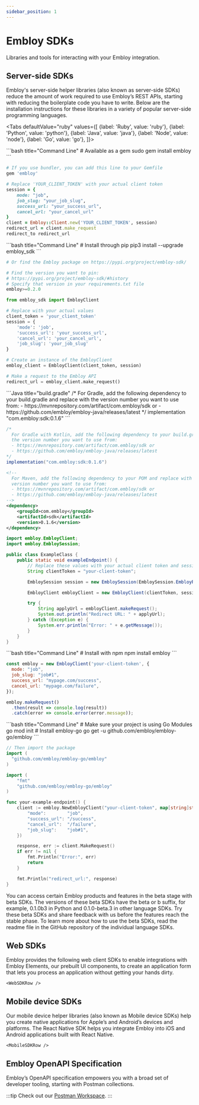 ```yaml
---
sidebar_position: 1
---
```



# Embloy SDKs

Libraries and tools for interacting with your Embloy integration.

## Server-side SDKs

Embloy's server-side helper libraries (also known as server-side SDKs) reduce the amount of work required to use Embloy’s REST APIs, starting with reducing the boilerplate code you have to write. Below are the installation instructions for these libraries in a variety of popular server-side programming languages.

<Tabs
  defaultValue="ruby"
  values={[
    {label: 'Ruby', value: 'ruby'},
    {label: 'Python', value: 'python'},
    {label: 'Java', value: 'java'},
    {label: 'Node', value: 'node'},
    {label: 'Go', value: 'go'},
  ]}>

<TabItem value="ruby">
```bash title="Command Line"
# Available as a gem
sudo gem install embloy
```

```ruby title="Gemfile"
# If you use bundler, you can add this line to your Gemfile
gem 'embloy'
```

```ruby title="app/controllers/your-controller.rb"
# Replace 'YOUR_CLIENT_TOKEN' with your actual client token
session = {
    mode: "job",
    job_slug: "your_job_slug",
    success_url: "your_success_url",
    cancel_url: "your_cancel_url"
}
client = Embloy::Client.new('YOUR_CLIENT_TOKEN', session)
redirect_url = client.make_request
redirect_to redirect_url
```
</TabItem>

<TabItem value="python">
```bash title="Command Line"
# Install through pip
pip3 install --upgrade embloy_sdk
```
 
```bash title="PyPi"
# Or find the Embloy package on https://pypi.org/project/embloy-sdk/
```

```python title="requirements.txt"
# Find the version you want to pin:
# https://pypi.org/project/embloy-sdk/#history
# Specify that version in your requirements.txt file
embloy>=0.2.0
```

```python title="your-example-service.py"
from embloy_sdk import EmbloyClient

# Replace with your actual values
client_token = 'your_client_token'
session = {
    'mode': 'job',
    'success_url': 'your_success_url',
    'cancel_url': 'your_cancel_url',
    'job_slug': 'your_job_slug'
}

# Create an instance of the EmbloyClient
embloy_client = EmbloyClient(client_token, session)

# Make a request to the Embloy API
redirect_url = embloy_client.make_request()
```

</TabItem>

<TabItem value="java">
```Java title="build.gradle"
/*
  For Gradle, add the following dependency to your build.gradle and replace with
  the version number you want to use from:
  - https://mvnrepository.com/artifact/com.embloy/sdk or
  - https://github.com/embloy/embloy-java/releases/latest
*/
implementation "com.embloy:sdk:0.1.6"
```

```Java title="build.gradle.kts"
/*
  For Gradle with Kotlin, add the following dependency to your build.gradle.kts and replace with
  the version number you want to use from:
  - https://mvnrepository.com/artifact/com.embloy/sdk or
  - https://github.com/embloy/embloy-java/releases/latest
*/
implementation("com.embloy:sdk:0.1.6")
```

```XML title="pom.xml"
<!--
  For Maven, add the following dependency to your POM and replace with the
  version number you want to use from:
  - https://mvnrepository.com/artifact/com.embloy/sdk or
  - https://github.com/embloy/embloy-java/releases/latest
-->
<dependency>
    <groupId>com.embloy</groupId>
    <artifactId>sdk</artifactId>
    <version>0.1.6</version>
</dependency>
```

```Java title="your-example-controller.java"
import embloy.EmbloyClient;
import embloy.EmbloySession;

public class ExampleClass {
    public static void exampleEndpoint() {
        // Replace these values with your actual client token and session data
        String clientToken = "your-client-token";

        EmbloySession session = new EmbloySession(EmbloySession.EmbloyRequestMode.JOB_MODE, "your-job-slug", "your-success-url", "your-cancel-url");

        EmbloyClient embloyClient = new EmbloyClient(clientToken, session);

        try {
            String applyUrl = embloyClient.makeRequest();
            System.out.println("Redirect URL: " + applyUrl);
        } catch (Exception e) {
            System.err.println("Error: " + e.getMessage());
        }
    }
}
```

</TabItem>

<TabItem value="node">
```bash title="Command Line"
# Install with npm
npm install embloy
```

```Javascript title="your-example-service.js"
const embloy = new EmbloyClient('your-client-token', {
  mode: "job",
  job_slug: "job#1",
  success_url: "mypage.com/success",
  cancel_url: "mypage.com/failure",
});

embloy.makeRequest()
  .then(result => console.log(result))
  .catch(error => console.error(error.message));
```
</TabItem>

<TabItem value="go">
```bash title="Command Line"
# Make sure your project is using Go Modules
go mod init
# Install embloy-go
go get -u github.com/embloy/embloy-go/embloy
```

```Go title="app.go"
// Then import the package
import (
  "github.com/embloy/embloy-go/embloy"
)
```

```go title="your-example-service.go"
import (
    "fmt"
    "github.com/embloy/embloy-go/embloy"
)

func your-example-endpoint() {
    client := embloy.NewEmbloyClient("your-client-token", map[string]string{
        "mode":        "job",
        "success_url": "/success",
        "cancel_url":  "/failure",
        "job_slug":    "job#1",
    })

    response, err := client.MakeRequest()
    if err != nil {
        fmt.Println("Error:", err)
        return
    }

    fmt.Println("redirect_url:", response)
}
```
</TabItem>

</Tabs>

You can access certain Embloy products and features in the beta stage with beta SDKs. The versions of these beta SDKs have the beta or b suffix, for example, 0.1.0b3 in Python and 0.1.0-beta.3 in other language SDKs. Try these beta SDKs and share feedback with us before the features reach the stable phase. To learn more about how to use the beta SDKs, read the readme file in the GitHub repository of the individual language SDKs.

## Web SDKs

Embloy provides the following web client SDKs to enable integrations with Embloy Elements, our prebuilt UI components, to create an application form that lets you process an application without getting your hands dirty.

```mdx-code-block
<WebSDKRow />
```

## Mobile device SDKs

Our mobile device helper libraries (also known as Mobile device SDKs) help you create native applications for Apple’s and Android’s devices and platforms. The React Native SDK helps you integrate Embloy into iOS and Android applications built with React Native.

```mdx-code-block
<MobileSDKRow />
```

## Embloy OpenAPI Specification

Embloy’s OpenAPI specification empowers you with a broad set of developer tooling, starting with Postman collections.

:::tip
Check out our [Postman Workspace](https://www.postman.com/embloy/workspace/embloy-workspace/collection/24977803-e44099dd-6647-4b78-bd7a-03293e47dee5).
:::